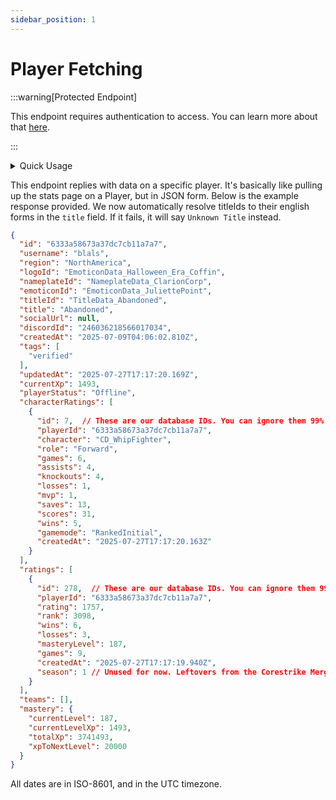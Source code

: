 ```yaml
---
sidebar_position: 1
---
```


# Player Fetching

:::warning[Protected Endpoint]

This endpoint requires authentication to access. You can learn more about that [here](/docs/FAQ/authentication).

:::


<details>
  <summary>Quick Usage</summary>
  
  <Tabs>
    <TabItem value="url" label="URL">
      <pre><code>
      {`GET ${constants.siteUrl}/v2/players/<USERNAME/ID>`}
      </code></pre>
    </TabItem>

    <TabItem value="params" label="Parameters">
      - `cached`: Boolean
        - If true, will not check Odyssey for new data. (Much faster)
      - `region`: [Region](/docs/clarion-api/internal-types/regions.md)
    </TabItem>
  </Tabs>
  
</details>

This endpoint replies with data on a specific player. It's basically like pulling up the stats page on a Player, but in JSON form.
Below is the example response provided. We now automatically resolve titleIds to their english forms in the `title` field. If it fails, it will say `Unknown Title` instead.

```JSON
{
  "id": "6333a58673a37dc7cb11a7a7",
  "username": "blals",
  "region": "NorthAmerica",
  "logoId": "EmoticonData_Halloween_Era_Coffin",
  "nameplateId": "NameplateData_ClarionCorp",
  "emoticonId": "EmoticonData_JuliettePoint",
  "titleId": "TitleData_Abandoned",
  "title": "Abandoned",
  "socialUrl": null,
  "discordId": "246036218566017034",
  "createdAt": "2025-07-09T04:06:02.810Z",
  "tags": [
    "verified"
  ],
  "updatedAt": "2025-07-27T17:17:20.169Z",
  "currentXp": 1493,
  "playerStatus": "Offline",
  "characterRatings": [
    {
      "id": 7,  // These are our database IDs. You can ignore them 99% of the time.
      "playerId": "6333a58673a37dc7cb11a7a7",
      "character": "CD_WhipFighter",
      "role": "Forward",
      "games": 6,
      "assists": 4,
      "knockouts": 4,
      "losses": 1,
      "mvp": 1,
      "saves": 13,
      "scores": 31,
      "wins": 5,
      "gamemode": "RankedInitial",
      "createdAt": "2025-07-27T17:17:20.163Z"
    }
  ],
  "ratings": [
    {
      "id": 278,  // These are our database IDs. You can ignore them 99% of the time.
      "playerId": "6333a58673a37dc7cb11a7a7",
      "rating": 1757,
      "rank": 3098,
      "wins": 6,
      "losses": 3,
      "masteryLevel": 187,
      "games": 9,
      "createdAt": "2025-07-27T17:17:19.940Z",
      "season": 1 // Unused for now. Leftovers from the Corestrike Merger.
    }
  ],
  "teams": [],
  "mastery": {
    "currentLevel": 187,
    "currentLevelXp": 1493,
    "totalXp": 3741493,
    "xpToNextLevel": 20000
  }
}
```

All dates are in ISO-8601, and in the UTC timezone.